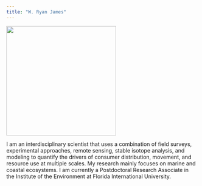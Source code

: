 ```yaml
---
title: "W. Ryan James"
---
```


![](JamesPic.png){width="3in"}

I am an interdisciplinary scientist that uses a combination of field surveys, experimental approaches, remote sensing, stable isotope analysis, and modeling to quantify the drivers of consumer distribution, movement, and resource use at multiple scales. My research mainly focuses on marine and coastal ecosystems. I am currently a Postdoctoral Research Associate in the Institute of the Environment at Florida International University.


